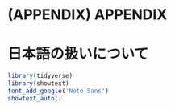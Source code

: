 # (APPENDIX) APPENDIX {-}
# 日本語の扱いについて {#japanese}

```r
library(tidyverse)
library(showtext) 
font_add_google('Noto Sans')
showtext_auto()
```